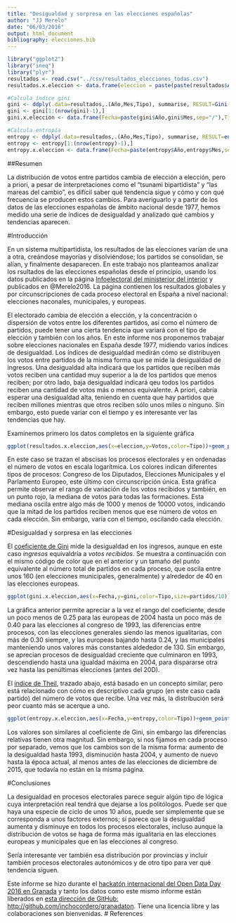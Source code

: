 ```yaml
---
title: "Desigualdad y sorpresa en las elecciones españolas"
author: "JJ Merelo"
date: "06/03/2016"
output: html_document
bibliography: elecciones.bib
---
```


```r
library("ggplot2")
library("ineq")
library("plyr")
resultados <- read.csv("../csv/resultados_elecciones_todas.csv")
resultados.x.eleccion <- data.frame(eleccion = paste(paste(resultados$Año,resultados$Mes,sep="/"),resultados$Tipo,sep="-"),Partido=resultados$Partido,Tipo=resultados$Tipo,Votos=as.numeric(as.character(resultados$Votos)))

#Calcula índice gini
gini <- ddply(.data=resultados,.(Año,Mes,Tipo), summarise, RESULT=Gini(Votos),PARTIDOS=length(Tipo))
gini <- gini[1:(nrow(gini)-1),]
gini.x.eleccion <- data.frame(Fecha=paste(gini$Año,gini$Mes,sep="/"),Tipo=gini$Tipo,gini=gini$RESULT,partidos=gini$PARTIDOS)

#Calcula entropía
entropy <- ddply(.data=resultados,.(Año,Mes,Tipo), summarise, RESULT=entropy(Votos),PARTIDOS=length(Tipo))
entropy <- entropy[1:(nrow(entropy)-1),]
entropy.x.eleccion <- data.frame(Fecha=paste(entropy$Año,entropy$Mes,sep="/"),Tipo=entropy$Tipo,entropy=entropy$RESULT)
```

##Resumen

La distribución de votos entre partidos cambia de elección a elección, pero a priori, a pesar de interpretaciones como el "tsunami bipartidista" y "las mareas del cambio", es difícil saber qué tendencia sigue y cómo y con qué frecuencia se producen estos cambios. Para averiguarlo y a partir de los datos de las elecciones españolas de ámbito nacional desde 1977, hemos medido una serie de índices de desigualdad y analizado qué cambios y tendencias aparecen. 

#Introducción
  
En un sistema multipartidista, los resultados de las elecciones varían de una a otra, creándose mayorías y disolviéndose; los partidos se consolidan, se alían, y finalmente desaparecen. En este trabajo nos planteamos analizar los rsultados de las elecciones españolas desde el principio, usando los datos publicados en la página [Infoelectoral del ministerior del interior](http://www.infoelectoral.mir.es/) y publicados en @Merelo2016. La página contienen los resultados globales y por circunscripciones de cada proceso electoral en España a nivel nacional: elecciones naconales, municipales, y europeas.

El electorado cambia de elección a elección, y la concentración o dispersión de votos entre los diferentes partidos, así como el número de partidos, puede tener una cierta tendencia que variará con el tipo de elección y también con los años. En este informe nos proponemos trabajar sobre elecciones nacionales en España desde 1977, midiendo varios índices de desigualdad. Los índices de desigualdad medirán cómo se distribuyen los votos entre partidos de la misma forma que se mide la desigualdad de ingresos. Una desigualdad alta indicará que los partidos que reciben más votos reciben una cantidad muy superior a la de los partidos que menos reciben; por otro lado, baja desigualdad indicará qeu todos los partidos reciben una cantidad de votos más o menos equivalente. A priori, cabría esperar una desigualdad alta, teniendo en cuenta que hay partidos que reciben millones mientras que otros reciben sólo unos miles o ninguno. Sin embargo, esto puede variar con el tiempo y es interesante ver las tendencias que hay.

Examinemos primero los datos completos en la siguiente gráfica
  
```r
ggplot(resultados.x.eleccion,aes(x=eleccion,y=Votos,color=Tipo))+geom_point(stat='identity')+stat_summary(fun.y = "median", geom="point", colour = "red", size = 4, shape=15)+scale_y_log10()+ theme(axis.text.x = element_text(angle = 90, hjust = 1))
```

En este caso se trazan el abscisas los procesos electorales y en ordenadas el número de votos en escala logarítmica. Los colores indican diferentes tipos de procesos: Congreso de los Diputados, Elecciones Municipales y el Parlamento Europeo, este último con circunscripción única. Esta gráfica permite observar el rango de variación de los votos recibidos y también, en un punto rojo, la mediana de votos para todas las formaciones. Esta mediana oscila entre algo más de 1000 y menos de 10000 votos, indicando que la mitad de los partidos reciben menos que ese número de votos en cada elección. Sin embargo, varía con el tiempo, oscilando cada elección.

#Desigualdad y sorpresa en las elecciones

El [coeficiente de Gini](https://es.wikipedia.org/wiki/Coeficiente_de_Gini) mide la desigualdad en los ingresos, aunque en este caso *ingresos* equivaldría a *votos recibidos*. Se muestra a continuación con el mismo código de color que en el anterior y un tamaño del punto equivalente al número total de partidos en cada proceso, que oscila entre unos 160 (en elecciones municipales, generalmente) y alrededor de 40 en las elecciones europeas.
```r
ggplot(gini.x.eleccion,aes(x=Fecha,y=gini,color=Tipo,size=partidos/10))+geom_point(stat='identity')+theme(axis.text.x = element_text(angle = 90, hjust = 1))
```
La gráfica anterior permite apreciar a la vez el rango del coeficiente, desde un poco menos de 0.25 para las europeas de 2004 hasta un poco más de 0.40 para las elecciones al congreso de 1993, las diferencias entre procesos, con las elecciones generales siendo las menos igualitarias, con más de 0.30 siempre, y las europeas bajando hasta 0.24, y las municipales manteniendo unos valores más constantes aldededor de 130. Sin embargo, se aprecian procesos de desigualdad creciente que culminaron en 1993, descendiendo hasta una igualdad máxima en 2004, para dispararse otra vez hasta las penúltimas elecciones (antes del 20D).

El [índice de Theil](https://es.wikipedia.org/wiki/%C3%8Dndice_de_Theil), trazado abajo, está basado en un concepto similar, pero está relacionado con cómo es descriptivo cada grupo (en este caso cada partido) del número de votos que recibe. Una vez más, la distribución será peor cuanto más se acerque a uno.

```r
ggplot(entropy.x.eleccion,aes(x=Fecha,y=entropy,color=Tipo))+geom_point(stat='identity')+theme(axis.text.x = element_text(angle = 90, hjust = 1))
```

Los valores son similares al coeficiente de Gini, sin embargo las diferencias relativas tienen otra magnitud. Sin embargo, si nos fijamos en cada proceso por separado, vemos que los cambios son de la misma forma: aumento de la desigualdad hasta 1993, disminución hasta 2004, y aumento de nuevo hasta la época actual, al menos antes de las elecciones de diciembre de 2015, que todavía no están en la misma página.

#Conclusiones

La desigualdad en procesos electorales parece seguir algún tipo de lógica cuya interpretación real tendrá que dejarse a los politólogos. Puede ser que haya una especie de ciclo de unos 10 años, puede ser simplemente que se corresponda a unos factores externos; sí parece que la desigualdad aumenta y disminuye en todos los procesos electorales, incluso aunque la distribución de votos se haga de forma más igualitaria en las elecciones europeas y municipales que en las elecciones al congreso.

Sería interesante ver también esa distribución por provincias y incluir también procesos electorales autonómicos y de otro tipo para ver qué tendencia siguen. 

Este informe se hizo durante el [hackatón internacional del Open Data Day 2016 en Granada](http://osl.ugr.es/2016/02/26/hackaton-internacional-del-dia-de-los-datos-abiertos-2016/) y tanto los datos como este mismo informe están liberados en [esta dirección de GitHub: http://github.com/inchocordero/granadaton](http://github.com/inchocordero/granadaton). Tiene una licencia libre y las colaboraciones son bienvenidas. 
# References
  
  